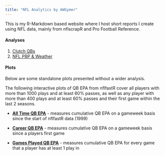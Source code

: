 ```yaml
---
title: "NFL Analytics by AWGymer"
---
```


This is my R-Markdown based website where I host short reports I create using NFL data, mainly from nflscrapR and Pro Football Reference.

#### Analyses

1. [Clutch QBs](clutch_qbs.html)
2. [NFL PBP & Weather](wet_and_wild.html)

#### Plots

Below are some standalone plots presented without a wider analysis.


The following interactive plots of QB EPA from nflfastR cover all players with more than 1000 plays and at least 60% passes, as well as any player with  more than 400 plays and at least 60% passes and their first game within the last 2 seasons. 

- [**All Time QB EPA**](plots/all_time_qb_epa.html) - measures cumulative QB EPA on a gameweek basis since the start of nflfastR data (1999)

- [**Career QB EPA**](plots/career_span_qb_epa.html) - measures cumulative QB EPA on a gameweek basis since a players first game

- [**Games Played QB EPA**](plots/games_played_qb_epa.html) - measures cumulative QB EPA for every game that a player has at least 1 play in

